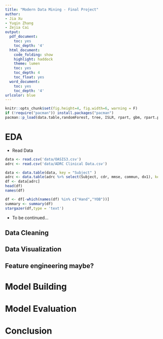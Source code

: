 ```yaml
---
title: "Modern Data Mining - Final Project"
author:
- Jia Xu
- Yuqin Zhang
- Zejia Cai
output:
  pdf_document:
    toc: yes
    toc_depth: '4'
  html_document:
    code_folding: show
    highlight: haddock
    theme: lumen
    toc: yes
    toc_depth: 4
    toc_float: yes
  word_document:
    toc: yes
    toc_depth: '4'
urlcolor: blue  
---
```


```r
knitr::opts_chunk$set(fig.height=4, fig.width=6, warning = F)
if (!require("pacman")) install.packages("pacman")
pacman::p_load(data.table,randomForest, tree, ISLR, rpart, gbm, rpart.plot, caret, MASS, rattle, pROC, partykit, ggplot2, glmnet, leaps, dplyr, keras, neuralnet, imager, ranger, elasticnet,factoextra, stargazer)
```

# EDA

* Read Data
```r
data <- read.csv('data/OASIS3.csv')
adrc <- read.csv('data/ADRC Clinical Data.csv')

data <- data.table(data, key = "Subject" )
adrc <- data.table(adrc %>% select(Subject, cdr, mmse, commun, dx1), key = "Subject")
df <- data[adrc]
head(df)
names(df)
```
```r
df <- df[-which(names(df) %in% c("Hand","YOB"))] 
summary <- summary(df)
stargazer(df,type = 'text')
```

* To be continued...

## Data Cleaning

## Data Visualization

## Feature engineering maybe?

# Model Building


# Model Evaluation

# Conclusion
